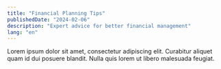 ```yaml
---
title: "Financial Planning Tips"
publishedDate: "2024-02-06"
description: "Expert advice for better financial management"
lang: "en"
---
```


Lorem ipsum dolor sit amet, consectetur adipiscing elit. Curabitur aliquet quam id dui posuere blandit. Nulla quis lorem ut libero malesuada feugiat.